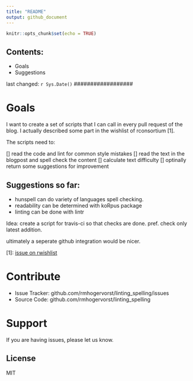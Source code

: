 ```yaml
---
title: "README"
output: github_document
---
```


```r
knitr::opts_chunk$set(echo = TRUE)
```


## Contents:

- Goals
- Suggestions

##################
last changed: 
`r Sys.Date()`
##################

# Goals
I want to create a set of scripts that I can 
call in every pull request of the blog. 
I actually described some part in the wishlist of rconsortium [1].


The scripts need to:

[] read the code and lint for common style mistakes
[] read the text in the blogpost and spell check the content
[] calculate text difficulty 
[] optinally return some suggestions for improvement


## Suggestions so far:

- hunspell can do variety of languages spell checking. 
- readability can be determined with koRpus package
- linting can be done with lintr

Idea: create a script for travis-ci so that checks are done. 
pref. check only latest addition. 

ultimately a seperate github integration would be nicer.




[1]: [issue on rwishlist](https://github.com/RConsortium/wishlist/issues/10)





# Contribute


- Issue Tracker: github.com/rmhogervorst/linting_spelling/issues
- Source Code: github.com/rmhogervorst/linting_spelling

# Support


If you are having issues, please let us know.

License
-------

MIT
